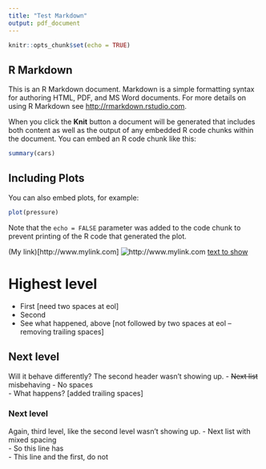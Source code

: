 ```yaml
---
title: "Test Markdown"
output: pdf_document
---
```


```r
knitr::opts_chunk$set(echo = TRUE)
```

## R Markdown

This is an R Markdown document. Markdown is a simple formatting syntax for authoring HTML, PDF, and MS Word documents. For more details on using R Markdown see <http://rmarkdown.rstudio.com>.

When you click the **Knit** button a document will be generated that includes both content as well as the output of any embedded R code chunks within the document. You can embed an R code chunk like this:

```r
summary(cars)
```

## Including Plots

You can also embed plots, for example:

```r
plot(pressure)
```

Note that the `echo = FALSE` parameter was added to the code chunk to prevent printing of the R code that generated the plot.

(My link)[http://www.mylink.com]
![http://www.mylink.com](my text)
[text to show](http://www.mylink.com)

# Highest level
- First  [need two spaces at eol]
- Second
- See what happened, above [not followed by two spaces at eol -- removing trailing spaces]

## Next level
Will it behave differently? The second header wasn't showing up.
- ~~Next list~~ misbehaving
- No spaces  
- What happens?  [added trailing spaces]  

### Next level
Again, third level, like the second level wasn't showing up.
- Next list with mixed spacing  
- So this line has  
- This line and the first, do not  